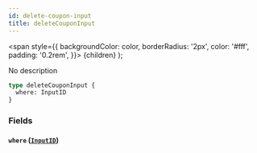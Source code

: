 ```yaml
---
id: delete-coupon-input
title: deleteCouponInput
---
```


<span
style={{
      backgroundColor: color,
      borderRadius: '2px',
      color: '#fff',
      padding: '0.2rem',
    }}>
{children}
</span>
);

No description

```graphql
type deleteCouponInput {
  where: InputID
}
```

### Fields

#### `where` ([`InputID`](/v1/inputs/input-id))
